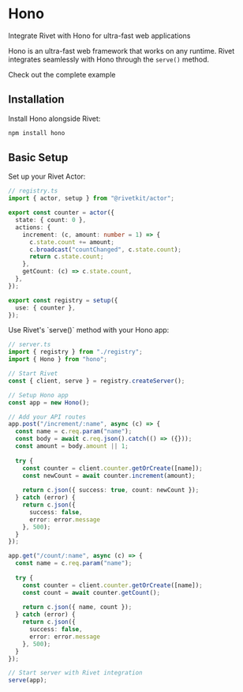 # Hono

Integrate Rivet with Hono for ultra-fast web applications

Hono is an ultra-fast web framework that works on any runtime. Rivet integrates seamlessly with Hono through the `serve()` method.

<CardGroup>
<Card title="View Example on GitHub" icon="github" href="https://github.com/rivet-gg/rivetkit/tree/main/examples/hono">
	Check out the complete example
</Card>
</CardGroup>

## Installation

Install Hono alongside Rivet:

```bash
npm install hono
```

## Basic Setup

<Steps>
<Step title="Create Your Registry">
Set up your Rivet Actor:

```typescript
// registry.ts
import { actor, setup } from "@rivetkit/actor";

export const counter = actor({
  state: { count: 0 },
  actions: {
    increment: (c, amount: number = 1) => {
      c.state.count += amount;
      c.broadcast("countChanged", c.state.count);
      return c.state.count;
    },
    getCount: (c) => c.state.count,
  },
});

export const registry = setup({
  use: { counter },
});
```
</Step>

<Step title="Integrate with Hono">
Use Rivet's `serve()` method with your Hono app:

```typescript
// server.ts
import { registry } from "./registry";
import { Hono } from "hono";

// Start Rivet
const { client, serve } = registry.createServer();

// Setup Hono app
const app = new Hono();

// Add your API routes
app.post("/increment/:name", async (c) => {
  const name = c.req.param("name");
  const body = await c.req.json().catch(() => ({}));
  const amount = body.amount || 1;
  
  try {
    const counter = client.counter.getOrCreate([name]);
    const newCount = await counter.increment(amount);
    
    return c.json({ success: true, count: newCount });
  } catch (error) {
    return c.json({ 
      success: false, 
      error: error.message 
    }, 500);
  }
});

app.get("/count/:name", async (c) => {
  const name = c.req.param("name");
  
  try {
    const counter = client.counter.getOrCreate([name]);
    const count = await counter.getCount();
    
    return c.json({ name, count });
  } catch (error) {
    return c.json({ 
      success: false, 
      error: error.message 
    }, 500);
  }
});

// Start server with Rivet integration
serve(app);
```
</Step>
</Steps>

